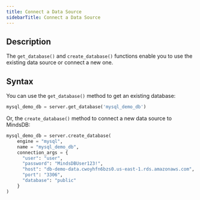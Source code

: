 ```yaml
---
title: Connect a Data Source
sidebarTitle: Connect a Data Source
---
```


## Description

The `get_database()` and `create_database()` functions enable you to use the existing data source or connect a new one.

## Syntax

You can use the `get_database()` method to get an existing database:

```python
mysql_demo_db = server.get_database('mysql_demo_db')
```

Or, the `create_database()` method to connect a new data source to MindsDB:

```python
mysql_demo_db = server.create_database(
    engine = "mysql",
    name = "mysql_demo_db",
    connection_args = {
      "user": "user",
      "password": "MindsDBUser123!",
      "host": "db-demo-data.cwoyhfn6bzs0.us-east-1.rds.amazonaws.com",
      "port": "3306",
      "database": "public"
    }
)
```
